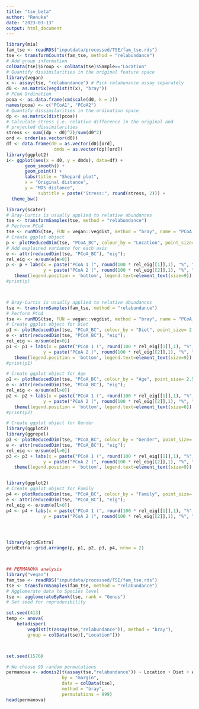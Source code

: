 ```yaml
---
title: "tse_beta"
author: "Renuka"
date: "2023-03-13"
output: html_document
---
```



```r
library(mia)
fam_tse <- readRDS("inputdata/processed/TSE/fam_tse.rds")
tse <- transformCounts(fam_tse, method = "relabundance")
# Add group information
colData(tse)$Group <- colData(tse)$Sample=="Location"
# Quantify dissimilarities in the original feature space
library(vegan)
x <- assay(tse, "relabundance") # Pick relabunance assay separately
d0 <- as.matrix(vegdist(t(x), "bray"))
# PCoA Ordination
pcoa <- as.data.frame(cmdscale(d0, k = 2))
names(pcoa) <- c("PCoA1", "PCoA2")
# Quantify dissimilarities in the ordination space
dp <- as.matrix(dist(pcoa))
# Calculate stress i.e. relative difference in the original and
# projected dissimilarities
stress <- sum((dp - d0)^2)/sum(d0^2)
ord <- order(as.vector(d0))
df <- data.frame(d0 = as.vector(d0)[ord],
                  dmds = as.vector(dp)[ord])
library(ggplot2)
i<- ggplot(aes(x = d0, y = dmds), data=df) + 
       geom_smooth() +
       geom_point() +       
       labs(title = "Shepard plot",
       x = "Original distance",
       y = "MDS distance",       
            subtitle = paste("Stress:", round(stress, 2))) +
  theme_bw()

library(scater)
# Bray-Curtis is usually applied to relative abundances
tse <- transformSamples(tse, method = "relabundance")
# Perform PCoA
tse <- runMDS(tse, FUN = vegan::vegdist, method = "bray", name = "PCoA_BC", exprs_values = "relabundance")
# Create ggplot object
p <- plotReducedDim(tse, "PCoA_BC", colour_by = "Location", point_size= 2.5)
# Add explained variance for each axis
e <- attr(reducedDim(tse, "PCoA_BC"), "eig");
rel_eig <- e/sum(e[e>0])          
p <- p + labs(x = paste("PCoA 1 (", round(100 * rel_eig[[1]],1), "%", ")", sep = ""),
              y = paste("PCoA 2 (", round(100 * rel_eig[[2]],1), "%", ")", sep = ""), title= "Location") + 
   theme(legend.position = 'bottom', legend.text=element_text(size=9)) + theme(axis.text.x = element_text(size=8), axis.text.y = element_text(size = 8)) + theme(axis.title = element_text(size = 10), plot.title = element_text(size = 15))
#print(p)



# Bray-Curtis is usually applied to relative abundances
tse <- transformSamples(fam_tse, method = "relabundance")
# Perform PCoA
tse <- runMDS(tse, FUN = vegan::vegdist, method = "bray", name = "PCoA_BC", exprs_values = "relabundance")
# Create ggplot object for Diet
p1 <- plotReducedDim(tse, "PCoA_BC", colour_by = "Diet", point_size= 2.5)
e <- attr(reducedDim(tse, "PCoA_BC"), "eig");
rel_eig <- e/sum(e[e>0])          
p1 <- p1 + labs(x = paste("PCoA 1 (", round(100 * rel_eig[[1]],1), "%", ")", sep = ""),
              y = paste("PCoA 2 (", round(100 * rel_eig[[2]],1), "%", ")", sep = ""), title= "Diet") + 
   theme(legend.position = 'bottom', legend.text=element_text(size=9)) + theme(axis.text.x = element_text(size=8), axis.text.y = element_text(size = 8)) + theme(axis.title = element_text(size = 10), plot.title = element_text(size = 15))
#print(p1)

# Create ggplot object for Age
p2 <- plotReducedDim(tse, "PCoA_BC", colour_by = "Age", point_size= 2.5)
e <- attr(reducedDim(tse, "PCoA_BC"), "eig");
rel_eig <- e/sum(e[l>0])          
p2 <- p2 + labs(x = paste("PCoA 1 (", round(100 * rel_eig[[1]],1), "%", ")", sep = ""),
              y = paste("PCoA 2 (", round(100 * rel_eig[[2]],1), "%", ")", sep = ""), title= "Age") + 
   theme(legend.position = 'bottom', legend.text=element_text(size=6)) + theme(axis.text.x = element_text(size=8), axis.text.y = element_text(size = 8)) + theme(axis.title = element_text(size = 10), plot.title = element_text(size = 15))
#print(p2)

# Create ggplot object for Gender
library(ggplot2)
library(ggrepel)
p3 <- plotReducedDim(tse, "PCoA_BC", colour_by = "Gender", point_size= 2.5, point_alpha= 0.5)
e <- attr(reducedDim(tse, "PCoA_BC"), "eig");
rel_eig <- e/sum(e[l>0])          
p3 <- p3 + labs(x = paste("PCoA 1 (", round(100 * rel_eig[[1]],1), "%", ")", sep = ""),
              y = paste("PCoA 2 (", round(100 * rel_eig[[2]],1), "%", ")", sep = ""), title= "Gender") + 
   theme(legend.position = 'bottom', legend.text=element_text(size=9)) + theme(axis.text.x = element_text(size=8), axis.text.y = element_text(size = 8)) + theme(axis.title = element_text(size = 10), plot.title = element_text(size = 15))


library(ggplot2)
# Create ggplot object for Family
p4 <- plotReducedDim(tse, "PCoA_BC", colour_by = "Family", point_size= 2.5)
e <- attr(reducedDim(tse, "PCoA_BC"), "eig");
rel_eig <- e/sum(e[l>0])          
p4 <- p4 + labs(x = paste("PCoA 1 (", round(100 * rel_eig[[1]],1), "%", ")", sep = ""),
              y = paste("PCoA 2 (", round(100 * rel_eig[[2]],1), "%", ")", sep = ""), title= "Family") + theme(legend.position = 'bottom', legend.text=element_text(size=5)) + theme(axis.text.x = element_text(size=8), axis.text.y = element_text(size = 8)) + theme(axis.title = element_text(size = 10), plot.title = element_text(size = 15))




library(gridExtra)
gridExtra::grid.arrange(p, p1, p2, p3, p4, nrow = 2)



## PERMANOVA analysis
library("vegan")
fam_tse <- readRDS("inputdata/processed/TSE/fam_tse.rds")
tse <- transformSamples(fam_tse, method = "relabundance")
# Agglomerate data to Species level
tse <- agglomerateByRank(tse, rank = "Genus")
# Set seed for reproducibility

set.seed(413)
temp <- anova(
    betadisper( 
        vegdist(t(assay(tse,"relabundance")), method = "bray"),
        group = colData(tse)[,"Location"]))



set.seed(1576)

# We choose 99 random permutations
permanova <- adonis2(t(assay(tse,"relabundance")) ~ Location + Diet + Age + Family + Gender,
                     by = "margin", 
                     data = colData(tse),
                     method = "bray",
                     permutations = 999)
head(permanova)
```



